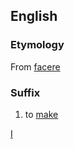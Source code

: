 == English ==
=== Etymology ===
From {{L.}} [[facere]]
=== Suffix ===
#to [[make]]

[[Category:English suffixes|I]]